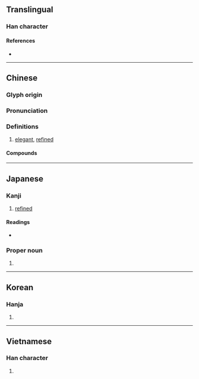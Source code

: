 {{character info/new}}
{{also|份|斌}}
==Translingual==

===Han character===
{{Han char|rn=59|rad=彡|as=08|sn=11|four=42922|canj=DDHH|ids=⿰林彡}}

====References====
* {{Han ref|kx=0363.240|dkj=09996|dj=0683.040|hdz=20854.150|uh=5F6C|ud=24428|bh=B16C|bd=45420}}

----

==Chinese==
{{zh-forms|alt=斌}}

===Glyph origin===
{{Han etym}}

===Pronunciation===
{{zh-pron
|m=bīn
|c=ban1
|mn=pin
|mc=y
|oc=y
|ma=
|cat=a
}}

===Definitions===
{{zh-hanzi}}

# [[elegant]], [[refined]]

====Compounds====
{{zh-der|大彬壺|彬彬|彬彬君子|彬彬文質|彬彬有禮|彬蔚|文質彬彬|江彬|濟濟彬彬}}

----

==Japanese==

===Kanji===
{{ja-kanji|grade=n|rs=彡08}}

# [[refined]]

====Readings====
* {{ja-readings|goon=[[ひん]] (hin)|kanon=[[ひん]] (hin)|kun=[[あきらか]] (akiraka)}}

===Proper noun===
{{ja-pos|あきら|proper}}

# {{given name|male|lang=ja|sort=あきら}}

----

==Korean==

===Hanja===
{{ko-hanja|hangeul=빈|eumhun=|rv=bin|mr=pin|y=pin}}

# {{defn|lang=ko|sort=彡08}}

----

==Vietnamese==

===Han character===
{{vi-hantu|[[bân]], [[băn]], [[bận]]|rs=彡08}}

# {{defn|lang=vi|sort=彡08}}